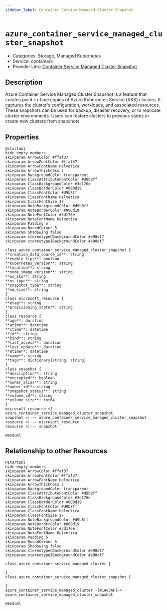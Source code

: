 ```yaml
---
sidebar_label: Container Service Managed Cluster Snapshot
---
```


# `azure_container_service_managed_cluster_snapshot`

- Categories: Storage, Managed Kubernetes
- Service: containers
- Provider Link: [Container Service Managed Cluster Snapshot](https://learn.microsoft.com/en-us/azure/aks/managed-cluster-snapshot)

## Description

Azure Container Service Managed Cluster Snapshot is a feature that creates point-in-time copies of Azure Kubernetes Service (AKS) clusters. It captures the cluster's configuration, workloads, and associated resources. These snapshots can be used for backup, disaster recovery, or to replicate cluster environments. Users can restore clusters to previous states or create new clusters from snapshots.

## Properties

<ZoomPanPinch>

```kroki imgType="plantuml" imgAlt="Diagram of Container Service Managed Cluster Snapshot data model"
@startuml
hide empty members
skinparam ArrowColor #ffaf37
skinparam ArrowFontColor #ffaf37
skinparam ArrowFontName Helvetica
skinparam ArrowThickness 2
skinparam BackgroundColor transparent
skinparam ClassAttributeFontColor #d9b8ff
skinparam ClassBackgroundColor #3d176e
skinparam ClassBorderColor #000d19
skinparam ClassFontColor #d9b8ff
skinparam ClassFontName Helvetica
skinparam ClassFontSize 17
skinparam NoteBackgroundColor #d9b8ff
skinparam NoteBorderColor #000d19
skinparam NoteFontColor #3d176e
skinparam NoteFontName Helvetica
skinparam Padding 5
skinparam RoundCorner 5
skinparam Shadowing false
skinparam stereotypeCBackgroundColor #e98df7
skinparam stereotypeIBackgroundColor #e98df7

class azure_container_service_managed_cluster_snapshot {
**creation_data_source_id**: string
**enable_fips**: boolean
**kubernetes_version**: string
**location**: string
**node_image_version**: string
**os_sku**: string
**os_type**: string
**snapshot_type**: string
**vm_size**: string
}
class microsoft_resource {
**etag**: string
**provisioning_state**: string
}
class resource {
**age**: duration
**atime**: datetime
**ctime**: datetime
**id**: string
**kind**: string
**last_access**: duration
**last_update**: duration
**mtime**: datetime
**name**: string
**tags**: dictionary[string, string]
}
class snapshot {
**description**: string
**encrypted**: boolean
**owner_alias**: string
**owner_id**: string
**snapshot_status**: string
**volume_id**: string
**volume_size**: int64
}
microsoft_resource <|--- azure_container_service_managed_cluster_snapshot
snapshot <|--- azure_container_service_managed_cluster_snapshot
resource <|--- microsoft_resource
resource <|--- snapshot

@enduml
```

</ZoomPanPinch>

## Relationship to other Resources

<ZoomPanPinch>

```kroki imgType="plantuml" imgAlt="Diagram of Container Service Managed Cluster Snapshot resource relationships"
@startuml
hide empty members
skinparam ArrowColor #ffaf37
skinparam ArrowFontColor #ffaf37
skinparam ArrowFontName Helvetica
skinparam ArrowThickness 2
skinparam BackgroundColor transparent
skinparam ClassAttributeFontColor #d9b8ff
skinparam ClassBackgroundColor #3d176e
skinparam ClassBorderColor #000d19
skinparam ClassFontColor #d9b8ff
skinparam ClassFontName Helvetica
skinparam ClassFontSize 17
skinparam NoteBackgroundColor #d9b8ff
skinparam NoteBorderColor #000d19
skinparam NoteFontColor #3d176e
skinparam NoteFontName Helvetica
skinparam Padding 5
skinparam RoundCorner 5
skinparam Shadowing false
skinparam stereotypeCBackgroundColor #e98df7
skinparam stereotypeIBackgroundColor #e98df7

class azure_container_service_managed_cluster {

}
class azure_container_service_managed_cluster_snapshot {

}
azure_container_service_managed_cluster -[#1A83AF]-> azure_container_service_managed_cluster_snapshot

@enduml
```

</ZoomPanPinch>
